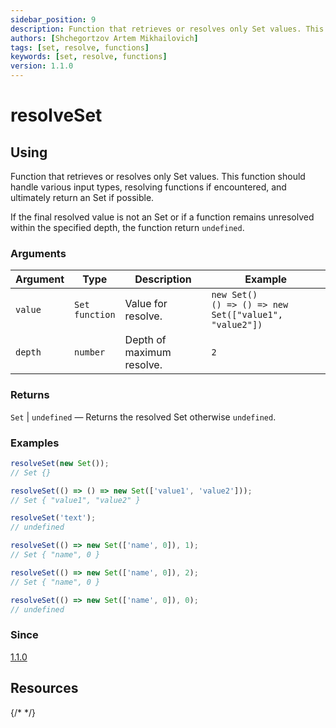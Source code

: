 ```yaml
---
sidebar_position: 9
description: Function that retrieves or resolves only Set values. This function should handle various input types, resolving functions if encountered, and ultimately return an Set if possible.
authors: [Shchegortzov Artem Mikhailovich]
tags: [set, resolve, functions]
keywords: [set, resolve, functions]
version: 1.1.0
---
```



# resolveSet

## Using

Function that retrieves or resolves only Set values.
This function should handle various input types, resolving functions if encountered, and ultimately return an Set if possible.

If the final resolved value is not an Set or if a function remains unresolved within the specified depth, the function return `undefined`.

### Arguments

| Argument | Type                    | Description               | Example                                                        |
| -------- | ----------------------- | ------------------------- | -------------------------------------------------------------- |
| `value`  | `Set` <br /> `function` | Value for resolve.        | `new Set()` <br /> `() => () => new Set(["value1", "value2"])` |
| `depth`  | `number`                | Depth of maximum resolve. | `2`                                                            |

### Returns

`Set` | `undefined` — Returns the resolved Set otherwise `undefined`.

### Examples

```js
resolveSet(new Set());
// Set {}

resolveSet(() => () => new Set(['value1', 'value2']));
// Set { "value1", "value2" }

resolveSet('text');
// undefined

resolveSet(() => new Set(['name', 0]), 1);
// Set { "name", 0 }

resolveSet(() => new Set(['name', 0]), 2);
// Set { "name", 0 }

resolveSet(() => new Set(['name', 0]), 0);
// undefined
```

### Since

[1.1.0](https://www.npmjs.com/package/shegit/v/1.1.0)

## Resources

<div style={{ display: 'flex', gap: 20 }}>
  <GitHubResourceButton link="https://github.com/or-temka/shegit/tree/dev-v1.1.0/src/functions/operation/resolveSet" />
  {/* <CodeSandboxResourceButton link="https://codesandbox.io/p/sandbox/rgbarraytoobj-rppnwn" /> */}
</div>
